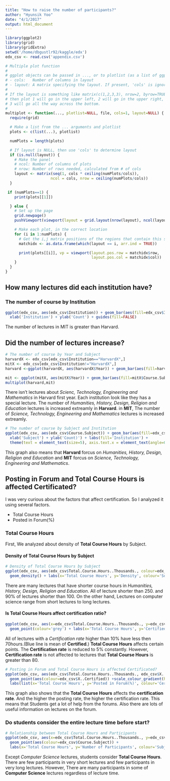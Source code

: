 ```yaml
---
title: "How to raise the number of participants?"
author: "Hyunsik Yoo"
date: "4/1/2017"
output: html_document
---
```


```r
library(ggplot2)
library(grid)
library(gridExtra)
setwd('/home/dbgustlr92/kaggle/edx')
edx_csv <- read.csv('appendix.csv')

# Multiple plot function
#
# ggplot objects can be passed in ..., or to plotlist (as a list of ggplot objects)
# - cols:   Number of columns in layout
# - layout: A matrix specifying the layout. If present, 'cols' is ignored.
#
# If the layout is something like matrix(c(1,2,3,3), nrow=2, byrow=TRUE),
# then plot 1 will go in the upper left, 2 will go in the upper right, and
# 3 will go all the way across the bottom.
#
multiplot <- function(..., plotlist=NULL, file, cols=1, layout=NULL) {
  require(grid)

  # Make a list from the ... arguments and plotlist
  plots <- c(list(...), plotlist)

  numPlots = length(plots)

  # If layout is NULL, then use 'cols' to determine layout
  if (is.null(layout)) {
    # Make the panel
    # ncol: Number of columns of plots
    # nrow: Number of rows needed, calculated from # of cols
    layout <- matrix(seq(1, cols * ceiling(numPlots/cols)),
                    ncol = cols, nrow = ceiling(numPlots/cols))
  }

 if (numPlots==1) {
    print(plots[[1]])

  } else {
    # Set up the page
    grid.newpage()
    pushViewport(viewport(layout = grid.layout(nrow(layout), ncol(layout))))

    # Make each plot, in the correct location
    for (i in 1:numPlots) {
      # Get the i,j matrix positions of the regions that contain this subplot
      matchidx <- as.data.frame(which(layout == i, arr.ind = TRUE))

      print(plots[[i]], vp = viewport(layout.pos.row = matchidx$row,
                                      layout.pos.col = matchidx$col))
    }
  }
}

```
## How many lectures did each institution have?
### The number of course by Institution 
```r
ggplot(edx_csv, aes(edx_csv$Institution)) + geom_bar(aes(fill=edx_csv$Institution)) +
  xlab('Institution') + ylab('Count') + guides(fill=FALSE)
```

The number of lectures in MIT is greater than Harvard.


## Did the number of lectures increase?
```r
# The number of course by Year and Subject
harvardX <- edx_csv[edx_csv$Institution=="HarvardX",]
mitX <- edx_csv[edx_csv$Institution!="HarvardX",]
harvard <-ggplot(harvardX, aes(harvardX$Year)) + geom_bar(aes(fill=harvardX$Course.Subject), position='dodge') + xlab('Year') + ylab('Count') + labs(title='Harvard',fill='Institution')

mit <- ggplot(mitX, aes(mitX$Year)) + geom_bar(aes(fill=mitX$Course.Subject), position='dodge') + xlab('Year') + ylab('Count') + labs(title='MIT',fill='Institution')
multiplot(harvard,mit)
```

There isn't lectures about _Scienc, Technology, Engineering and Mathematics_ in Harvard first year. Each institution look like they has a special lecture. The number of _Humanities, History, Design, Religion and Education_ lectures is increased extreamly in __Harvard__. in __MIT__, The number of _Science, Technology, Engineering and Mathematics_ lectures is increased extreamly.

```r
# The number of course by Subject and Institution
ggplot(edx_csv, aes(edx_csv$Course.Subject)) + geom_bar(aes(fill=edx_csv$Institution)) +
  xlab('Subject') + ylab('Count)') + labs(fill='Institution') +
  theme(text = element_text(size=5), axis.text.x = element_text(angle=0))
```

This graph also means that __Harvard__ forcus on _Humanities, History, Design, Religion and Education_ and __MIT__ forcus on _Science, Technology, Engineering and Mathematics_.


## Posting in Forum and Total Course Hours is affected Certificated?
I was very curious about the factors that affect certification. So I analyzed it using several factors.

* Total Course Hours
* Posted in Forum(%)

### Total Course Hours
First, We analyzed about density of __Total Course Hours__ by Subject.  

#### Density of Total Course Hours by Subject

```r
# Density of Total Course Hours by Subject  
ggplot(edx_csv, aes(edx_csv$Total.Course.Hours..Thousands., colour=edx_csv$Course.Subject)) + 
  geom_density() + labs(x='Total Course Hours', y='Density', colour='Subject') 
```

There are many lectures that have shorter course hours in _Humanities, History, Design, Religion and Education_. All of lecture shorter than 250. and 90% of lectures shorter than 100.
On the other hand, Lectures on computer science range from short lectures to long lectures.

#### Is Total Course Hours affect certification ratio? 
```r
ggplot(edx_csv, aes(x=edx_csv$Total.Course.Hours..Thousands., y=edx_csv$X..Certified)) +
  geom_point(colour='grey') + labs(x='Total Course Hours', y='Certified(%)') + geom_smooth()
```

All of  lectures with a _Certification rate_ higher than 10% have less then 70hours.(Blue line is mean of __Certified__.) __Total Course Hours__ affects certain points. The __Certification rate__ is reduced to 5% constantly. However, __Certification rate__ is not affected to lectures that __Total Course Hours__ is greater than 80. 

```r

# Posting in Forum and Total Course Hours is affected Certificated?
ggplot(edx_csv, aes(edx_csv$Total.Course.Hours..Thousands., edx_csv$X..Posted.in.Forum)) +
  geom_point(aes(colour=edx_csv$X..Certified)) +scale_colour_gradient(high = "green") +
  labs(list(x='Total Course Hours', y='Posted in Forum(%)', colour='Certificated(%)'))
```

This graph also shows that the __Total Course Hours__ affects the __certification rate__. 
And the higher the posting rate, the higher the certification rate. This means that Students get a lot of help from the forums. Also there are lots of useful information on lectures on the forum.


### Do students consider the entire lecture time before start?

```r
# Relationship between Total Course Hours and Participants
ggplot(edx_csv, aes(x=edx_csv$Total.Course.Hours..Thousands., y=edx_csv$Participants..Course.Content.Accessed.)) +
  geom_point(aes(colour=edx_csv$Course.Subject)) +
  labs(x='Total Course Hours', y='Number of Participants', colour='Subject')
```

Except _Computer Science_ lectures, students consider __Total Course Hours__. There are few participants in very short lectures and few participants in very long lectures. However, There are many participants in some of __Computer Science__ lectures regardless of lecture time.
